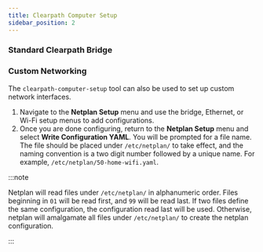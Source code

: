 ```yaml
---
title: Clearpath Computer Setup
sidebar_position: 2
---
```


<ComputerNetworkingSetupInstall />

### Standard Clearpath Bridge

<StandardClearpathBridgeSetup />

### Custom Networking

The `clearpath-computer-setup` tool can also be used to set up custom network interfaces. 

1. Navigate to the **Netplan Setup** menu and use the bridge, Ethernet, or Wi-Fi setup menus to add configurations.
2. Once you are done configuring, return to the **Netplan Setup** menu and select **Write Configuration YAML**. You will be prompted for a file name. The file should be
placed under `/etc/netplan/` to take effect, and the naming convention is a two digit number followed by a unique name.
For example, `/etc/netplan/50-home-wifi.yaml`.

:::note

Netplan will read files under `/etc/netplan/` in alphanumeric order. Files beginning in `01` will be read first, and `99` will be read last.
If two files define the same configuration, the configuration read last will be used. Otherwise, netplan will
amalgamate all files under `/etc/netplan/` to create the netplan configuration.

:::
